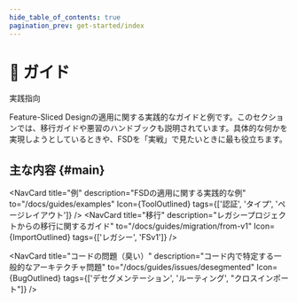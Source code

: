 ```yaml
---
hide_table_of_contents: true
pagination_prev: get-started/index
---
```


# 🎯 ガイド

<span class="badge badge--primary margin-bottom--md">実践指向</span>

<p class="summary">
Feature-Sliced Designの適用に関する実践的なガイドと例です。このセクションでは、移行ガイドや悪習のハンドブックも説明されています。具体的な何かを実現しようとしているときや、FSDを「実戦」で見たいときに最も役立ちます。
</p>

## 主な内容 {#main}


<NavCard
    title="例" 
    description="FSDの適用に関する実践的な例"
    to="/docs/guides/examples"
    Icon={ToolOutlined}
    tags={['認証', 'タイプ', 'ページレイアウト']}
/>
<NavCard
    title="移行" 
    description="レガシープロジェクトからの移行に関するガイド"
    to="/docs/guides/migration/from-v1"
    Icon={ImportOutlined}
    tags={['レガシー', 'FSv1']}
/>
<NavCard
    title="技術" 
    description="特定のフレームワークに焦点を当てた使用ガイド"
    to="/docs/guides/tech/with-nextjs"
    Icon={FunctionOutlined}
/>

<NavCard
    title="コードの問題（臭い）" 
    description="コード内で特定する一般的なアーキテクチャ問題"
    to="/docs/guides/issues/desegmented"
    Icon={BugOutlined}
    tags={['デセグメンテーション', 'ルーティング', "クロスインポート"]}
/>